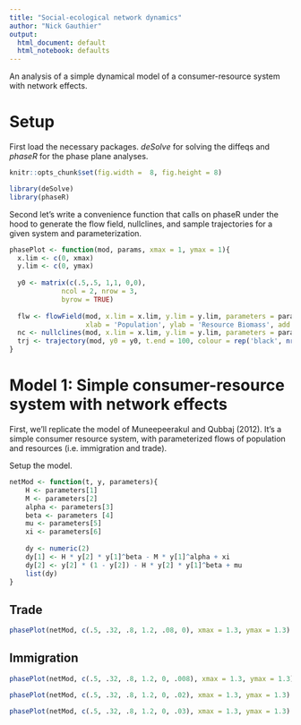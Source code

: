 ```yaml
---
title: "Social-ecological network dynamics"
author: "Nick Gauthier"
output:
  html_document: default
  html_notebook: defaults
---
```


An analysis of a simple dynamical model of a consumer-resource system with network effects.

# Setup
First load the necessary packages. *deSolve* for solving the diffeqs and *phaseR* for the phase plane analyses.

```r
knitr::opts_chunk$set(fig.width =  8, fig.height = 8)
```

```r
library(deSolve)
library(phaseR)
```

Second let's write a convenience function that calls on phaseR under the hood to generate the flow field, nullclines, and sample trajectories for a given system and parameterization.

```r
phasePlot <- function(mod, params, xmax = 1, ymax = 1){
  x.lim <- c(0, xmax)
  y.lim <- c(0, ymax)
  
  y0 <- matrix(c(.5,.5, 1,1, 0,0),
             ncol = 2, nrow = 3,
             byrow = TRUE)  
  
  flw <- flowField(mod, x.lim = x.lim, y.lim = y.lim, parameters = params, 
                   xlab = 'Population', ylab = 'Resource Biomass', add = F)
  nc <- nullclines(mod, x.lim = x.lim, y.lim = y.lim, parameters = params)
  trj <- trajectory(mod, y0 = y0, t.end = 100, colour = rep('black', nrow(y0)), parameters = params)
}
```

# Model 1: Simple consumer-resource system with network effects
First, we'll replicate the model of Muneepeerakul and Qubbaj (2012). It's a simple consumer resource system, with parameterized flows of population and resources (i.e. immigration and trade).

Setup the model.

```r
netMod <- function(t, y, parameters){
    H <- parameters[1]
    M <- parameters[2]
    alpha <- parameters[3]
    beta <- parameters [4]
    mu <- parameters[5]
    xi <- parameters[6]
    
    dy <- numeric(2)
    dy[1] <- H * y[2] * y[1]^beta - M * y[1]^alpha + xi
    dy[2] <- y[2] * (1 - y[2]) - H * y[2] * y[1]^beta + mu
    list(dy)
} 
```
## Trade
```r
phasePlot(netMod, c(.5, .32, .8, 1.2, .08, 0), xmax = 1.3, ymax = 1.3)
```

## Immigration
```r
phasePlot(netMod, c(.5, .32, .8, 1.2, 0, .008), xmax = 1.3, ymax = 1.3)
```

```r
phasePlot(netMod, c(.5, .32, .8, 1.2, 0, .02), xmax = 1.3, ymax = 1.3)
```

```r
phasePlot(netMod, c(.5, .32, .8, 1.2, 0, .03), xmax = 1.3, ymax = 1.3)
```


